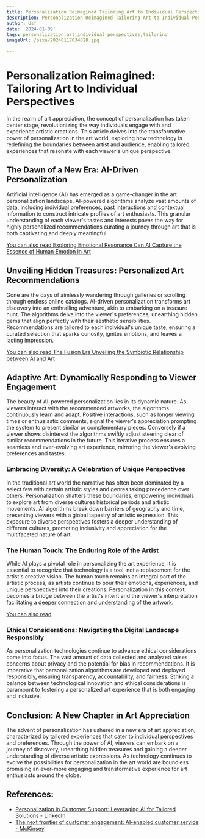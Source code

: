 ```yaml
---
title: Personalization Reimagined Tailoring Art to Individual Perspectives
description: Personalization Reimagined Tailoring Art to Individual Perspectives
author: Usf
date: '2024-01-09'
tags: personalization,art,individual perspectives,tailoring
imageUrl: /pixa/20240117034828.jpg

---
```

# Personalization Reimagined: Tailoring Art to Individual Perspectives

In  the realm of art appreciation, the concept  of personalization has taken center stage, revolutionizing the  way individuals engage with and experience artistic creations. This article delves into the transformative power of personalization in the art world, exploring  how technology  is redefining  the boundaries between  artist and audience, enabling tailored experiences that resonate with each viewer's  unique perspective.

## The Dawn of a New Era:  AI-Driven Personalization

Artificial intelligence (AI) has emerged as a game-changer in the art personalization landscape. AI-powered algorithms analyze vast amounts of data, including  individual preferences, past interactions and contextual information to construct intricate profiles of art enthusiasts.  This granular understanding of each viewer's tastes and interests paves the way for  highly personalized recommendations curating a journey through art that is both captivating and deeply meaningful.

[You can also read Exploring Emotional Resonance Can AI Capture the Essence of Human Emotion in Art](Exploring%20Emotional%20Resonance%20Can%20AI%20Capture%20the%20Essence%20of%20Human%20Emotion%20in%20Art)


## Unveiling Hidden Treasures: Personalized Art  Recommendations

Gone are the days of aimlessly  wandering  through galleries or  scrolling through endless online catalogs.  AI-driven personalization transforms art discovery into an enthralling adventure, akin to embarking on a treasure hunt. The algorithms  delve into the viewer's preferences, unearthing hidden gems that align perfectly with their aesthetic sensibilities. Recommendations are tailored to each individual's unique taste, ensuring a curated selection that sparks curiosity, ignites emotions, and leaves a lasting impression.

[You can also read The Fusion Era Unveiling the Symbiotic  Relationship between AI and Art](The%20Fusion%20Era%20Unveiling%20the%20Symbiotic%20Relationship%20between%20AI%20and%20Art)


## Adaptive Art: Dynamically Responding  to Viewer Engagement

The beauty of AI-powered personalization lies in its dynamic nature. As viewers interact with the recommended artworks, the algorithms continuously learn and adapt. Positive interactions, such as longer viewing times or enthusiastic comments,  signal the  viewer's appreciation prompting  the system to  present similar or complementary pieces. Conversely if a viewer shows disinterest the algorithms swiftly adjust steering clear of similar recommendations in the future. This iterative  process ensures a seamless and ever-evolving art experience, mirroring the viewer's evolving preferences  and tastes.

### Embracing Diversity:  A Celebration of Unique Perspectives

In the traditional art world  the narrative has often been  dominated by  a select  few with certain  artistic styles  and genres  taking precedence over others. Personalization shatters these boundaries, empowering individuals to explore  art from  diverse cultures historical periods and artistic movements. AI algorithms break down barriers  of geography and time, presenting viewers with a global tapestry of artistic  expression. This exposure to diverse perspectives  fosters  a deeper understanding of different cultures, promoting inclusivity and appreciation for the multifaceted nature of art.

### The Human Touch: The Enduring Role of the Artist

While  AI plays a pivotal role in personalizing the art  experience,  it is essential to recognize that technology is a tool, not a replacement for the artist's creative vision. The human touch remains an integral  part  of the artistic process, as artists continue to pour their emotions, experiences, and unique perspectives  into their creations. Personalization  in this context, becomes  a bridge between the artist's intent  and the viewer's interpretation facilitating a deeper connection and understanding of the artwork.

[You can also read ]()


### Ethical Considerations: Navigating the Digital  Landscape Responsibly

As personalization technologies continue  to advance  ethical considerations come into focus. The vast amount of data  collected  and analyzed raises concerns about privacy and the potential for bias in recommendations. It is imperative that personalization algorithms are developed and deployed responsibly, ensuring transparency, accountability, and fairness.  Striking a balance between  technological innovation and ethical considerations is paramount to fostering a personalized art  experience that is both engaging and inclusive.

## Conclusion: A New Chapter in Art Appreciation

The  advent of  personalization has ushered in a new  era of art appreciation, characterized by tailored experiences  that cater to individual perspectives and preferences. Through the power of AI, viewers can embark  on a  journey of discovery, unearthing  hidden treasures and gaining a deeper understanding of diverse artistic expressions. As technology continues to evolve the possibilities for personalization in the art world are boundless  promising an ever-more engaging and transformative experience for  art enthusiasts around the globe.

## References:
- [Personalization in Customer Support: Leveraging AI for Tailored Solutions - LinkedIn](https://www.linkedin.com/pulse/personalization-customer-support-leveraging-ai-baqar-a-naqvi-fweje)
- [The next frontier of customer engagement: AI-enabled customer service - McKinsey](https://www.mckinsey.com/capabilities/operations/our-insights/the-next-frontier-of-customer-engagement-ai-enabled-customer-service)
